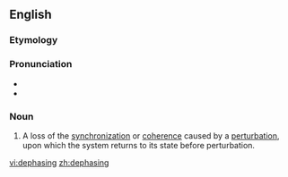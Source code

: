 ==English==
===Etymology===

{{prefix|de|phasing}}

===Pronunciation===

*{{IPA|diˈfeɪzɪŋ}}
*{{rhymes|eɪzɪŋ}}

===Noun===
{{en-noun}}
{{wikipedia}}

#{{quantum mechanics|medical imaging}} A loss of the [[synchronization]] or [[coherence]] caused by a [[perturbation]], upon which the system returns to its state before perturbation.

[[vi:dephasing]]
[[zh:dephasing]]